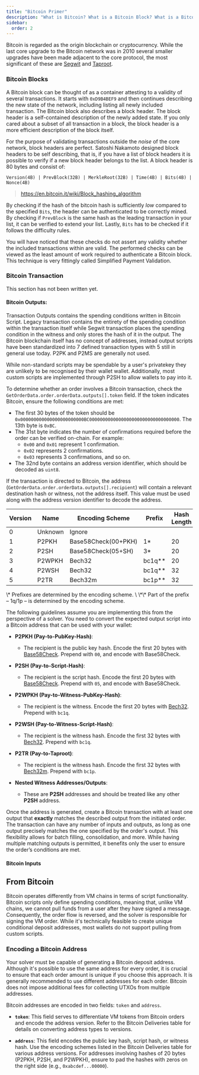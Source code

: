 ```yaml
---
title: "Bitcoin Primer"
description: "What is Bitcoin? What is a Bitcoin Block? What is a Bitcoin transaction?  And how do Cross Cats prove Bitcoin fulfillments? This page contains all information required to understand how Cross Cats interact with BTC."
sidebar:
  order: 2
---
```


Bitcoin is regarded as the origin blockchain or cryptocurrency. While the last core upgrade to the Bitcoin network was in 2010 several smaller upgrades have been made adjacent to the core protocol, the most significant of these are [Segwit](https://github.com/bitcoin/bips/blob/master/bip-0141.mediawiki) and [Taproot](https://github.com/bitcoin/bips/blob/master/bip-0341.mediawiki).

### Bitcoin Blocks

A Bitcoin block can be thought of as a container attesting to a validity of several transactions. It starts with `0xD9B4BEF9` and then continues describing the new state of the network, including listing all newly included transaction. The Bitcoin block also describes a block header. The block header is a self-contained description of the newly added state. If you only cared about a subset of all transaction in a block, the block header is a more efficient description of the block itself.

For the purpose of validating transactions outside the _noise_ of the core network, block headers are perfect. Satoshi Nakamoto designed block headers to be self describing, that is, if you have a list of block headers it is possible to verify if a new block header belongs to the list. A block header is 80 bytes and consist of:

`Version(4B) | PrevBlock(32B) | MerkleRoot(32B) | Time(4B) | Bits(4B) | Nonce(4B)`
> https://en.bitcoin.it/wiki/Block_hashing_algorithm

By checking if the hash of the bitcoin hash is sufficiently _low_ compared to the specified `Bits`, the header can be authenticated to be correctly mined. By checking if `PrevBlock` is the same hash as the leading transaction in your list, it can be verified to extend your list. Lastly, `Bits` has to be checked if it follows the difficulty rules.

You will have noticed that these checks do not assert any validity whether the included transactions within are valid. The performed checks can be viewed as the least amount of work required to authenticate a Bitcoin block. This technique is very fittingly called Simplified Payment Validation.

### Bitcoin Transaction

This section has not been written yet.

#### Bitcoin Outputs:

Transaction Outputs contains the spending conditions written in Bitcoin Script. Legacy transaction contains the entirety of the spending condition within the transaction itself while Segwit transaction places the spending condition in the witness and only stores the hash of it in the output. The Bitcoin blockchain itself has no concept of addresses, instead output scripts have been standardized into 7 defined transaction types with 5 still in general use today. P2PK and P2MS are generally not used.

While non-standard scripts may be spendable by a user's privatekey they are unlikely to be recognised by their wallet wallet. Additionally, most custom scripts are implemented through P2SH to allow wallets to pay into it.

To determine whether an order involves a Bitcoin transaction, check the `GetOrderData.order.orderData.outputs[].token` field. If the token indicates Bitcoin, ensure the following conditions are met:

- The first 30 bytes of the token should be `0x000000000000000000000000BC0000000000000000000000000000000000`. The 13th byte is `0xBC`.
- The 31st byte indicates the number of confirmations required before the order can be verified on-chain. For example:
  - `0x00` and `0x01` represent 1 confirmation.
  - `0x02` represents 2 confirmations.
  - `0x03` represents 3 confirmations, and so on.
- The 32nd byte contains an address version identifier, which should be decoded as `uint8`.

If the transaction is directed to Bitcoin, the address (`GetOrderData.order.orderData.outputs[].recipient`) will contain a relevant destination hash or witness, not the address itself. This value must be used along with the address version identifier to decode the address.

<table>
  <thead>
    <tr>
      <th>Version</th>
      <th>Name</th>
      <th>Encoding Scheme</th>
      <th>Prefix</th>
      <th>Hash Length</th>
    </tr>
  </thead>
  <tbody>
    <tr>
      <td>0</td>
      <td>Unknown</td>
      <td>Ignore</td>
      <td></td>
      <td></td>
    </tr>
    <tr>
      <td>1</td>
      <td>P2PKH</td>
      <td>Base58Check(00+PKH)</td>
      <td>1*</td>
      <td>20</td>
    </tr>
    <tr>
      <td>2</td>
      <td>P2SH</td>
      <td>Base58Check(05+SH)</td>
      <td>3*</td>
      <td>20</td>
    </tr>
    <tr>
      <td>3</td>
      <td>P2WPKH</td>
      <td>Bech32</td>
      <td>bc1q**</td>
      <td>20</td>
    </tr>
    <tr>
      <td>4</td>
      <td>P2WSH</td>
      <td>Bech32</td>
      <td>bc1q**</td>
      <td>32</td>
    </tr>
    <tr>
      <td>5</td>
      <td>P2TR</td>
      <td>Bech32m</td>
      <td>bc1p**</td>
      <td>32</td>
    </tr>
  </tbody>
</table>
\* Prefixes are determined by the encoding scheme.
\
\*\* Part of the prefix – 1q/1p – is determined by the encoding scheme.

The following guidelines assume you are implementing this from the perspective of a solver. You need to convert the expected output script into a Bitcoin address that can be used with your wallet:

- **P2PKH (Pay-to-PubKey-Hash)**:

  - The recipient is the public key hash. Encode the first 20 bytes with [Base58Check](https://rosettacode.org/wiki/Base58Check_encoding). Prepend with `00`, and encode with Base58Check.

- **P2SH (Pay-to-Script-Hash)**:

  - The recipient is the script hash. Encode the first 20 bytes with [Base58Check](https://rosettacode.org/wiki/Base58Check_encoding). Prepend with `05`, and encode with Base58Check.

- **P2WPKH (Pay-to-Witness-PubKey-Hash)**:

  - The recipient is the witness. Encode the first 20 bytes with [Bech32](https://github.com/bitcoinjs/bech32). Prepend with `bc1q`.

- **P2WSH (Pay-to-Witness-Script-Hash)**:

  - The recipient is the witness hash. Encode the first 32 bytes with [Bech32](https://github.com/bitcoinjs/bech32). Prepend with `bc1q`.

- **P2TR (Pay-to-Taproot)**:

  - The recipient is the witness hash. Encode the first 32 bytes with [Bech32m](https://en.bitcoin.it/wiki/BIP_0350#Bech32m). Prepend with `bc1p`.

- **Nested Witness Addresses/Outputs**:
  - These are **P2SH** addresses and should be treated like any other **P2SH** address.

Once the address is generated, create a Bitcoin transaction with at least one output that **exactly** matches the described output from the initiated order. The transaction can have any number of inputs and outputs, as long as one output precisely matches the one specified by the order's output. This flexibility allows for batch filling, consolidation, and more. While having multiple matching outputs is permitted, it benefits only the user to ensure the order’s conditions are met.

#### Bitcoin Inputs


## From Bitcoin

Bitcoin operates differently from VM chains in terms of script functionality. Bitcoin scripts only define spending conditions, meaning that, unlike VM chains, we cannot pull funds from a user after they have signed a message. Consequently, the order flow is reversed, and the solver is responsible for signing the VM order. While it's technically feasible to create unique conditional deposit addresses, most wallets do not support pulling from custom scripts.

### Encoding a Bitcoin Address

Your solver must be capable of generating a Bitcoin deposit address. Although it's possible to use the same address for every order, it is crucial to ensure that each order amount is unique if you choose this approach. It is generally recommended to use different addresses for each order. Bitcoin does not impose additional fees for collecting UTXOs from multiple addresses.

Bitcoin addresses are encoded in two fields: `token` and `address`.

- **`token`**: This field serves to differentiate VM tokens from Bitcoin orders and encode the address version. Refer to the Bitcoin Deliveries table for details on converting address types to versions.

- **`address`**: This field encodes the public key hash, script hash, or witness hash. Use the encoding schemes listed in the Bitcoin Deliveries table for various address versions. For addresses involving hashes of 20 bytes (P2PKH, P2SH, and P2WPKH), ensure to pad the hashes with zeros on the right side (e.g., `0xabcdef...00000`).
